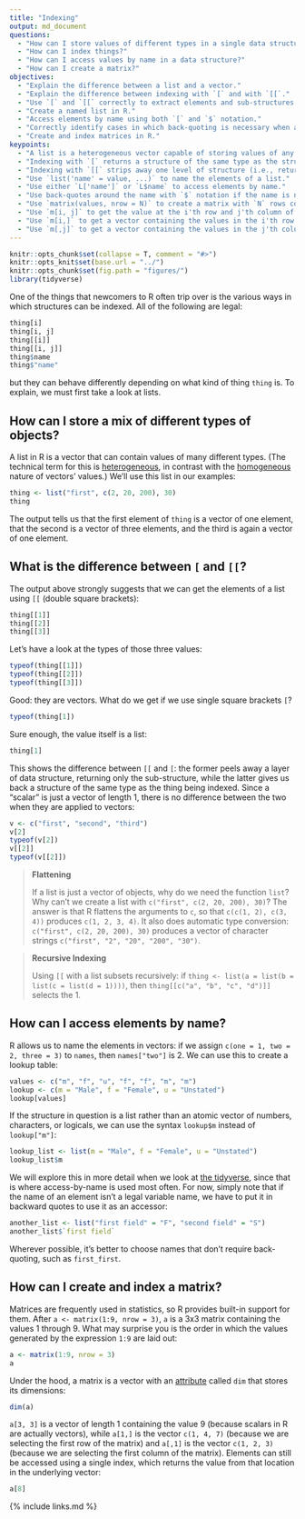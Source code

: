 ```yaml
---
title: "Indexing"
output: md_document
questions:
  - "How can I store values of different types in a single data structure?"
  - "How can I index things?"
  - "How can I access values by name in a data structure?"
  - "How can I create a matrix?"
objectives:
  - "Explain the difference between a list and a vector."
  - "Explain the difference between indexing with `[` and with `[[`."
  - "Use `[` and `[[` correctly to extract elements and sub-structures from data structures in R."
  - "Create a named list in R."
  - "Access elements by name using both `[` and `$` notation."
  - "Correctly identify cases in which back-quoting is necessary when accessing elements via `$`."
  - "Create and index matrices in R."
keypoints:
  - "A list is a heterogeneous vector capable of storing values of any type (including other lists)."
  - "Indexing with `[` returns a structure of the same type as the structure being indexed (e.g., returns a list when applied to a list)."
  - "Indexing with `[[` strips away one level of structure (i.e., returns the indicated element without any wrapping)."
  - "Use `list('name' = value, ...)` to name the elements of a list."
  - "Use either `L['name']` or `L$name` to access elements by name."
  - "Use back-quotes around the name with `$` notation if the name is not a legal R variable name."
  - "Use `matrix(values, nrow = N)` to create a matrix with `N` rows containing the given values."
  - "Use `m[i, j]` to get the value at the i'th row and j'th column of a matrix."
  - "Use `m[i,]` to get a vector containing the values in the i'th row of a matrix."
  - "Use `m[,j]` to get a vector containing the values in the j'th column of a matrix."
---
```


```r
knitr::opts_chunk$set(collapse = T, comment = "#>")
knitr::opts_knit$set(base.url = "../")
knitr::opts_chunk$set(fig.path = "figures/")
library(tidyverse)
```

One of the things that newcomers to R often trip over is the various ways in which structures can be indexed.
All of the following are legal:

```r
thing[i]
thing[i, j]
thing[[i]]
thing[[i, j]]
thing$name
thing$"name"
```

but they can behave differently depending on what kind of thing `thing` is.
To explain, we must first take a look at lists.

## How can I store a mix of different types of objects?

A list in R is a vector that can contain values of many different types.
(The technical term for this is [heterogeneous](../glossary/#heterogeneous),
in contrast with the [homogeneous](../glossary/#homogeneous) nature of vectors' values.)
We'll use this list in our examples:

```r
thing <- list("first", c(2, 20, 200), 30)
thing
```

The output tells us that the first element of `thing` is a vector of one element,
that the second is a vector of three elements,
and the third is again a vector of one element.

## What is the difference between `[` and `[[`?

The output above strongly suggests that we can get the elements of a list using `[[` (double square brackets):

```r
thing[[1]]
thing[[2]]
thing[[3]]
```

Let's have a look at the types of those three values:

```r
typeof(thing[[1]])
typeof(thing[[2]])
typeof(thing[[3]])
```

Good: they are vectors.
What do we get if we use single square brackets `[`?

```r
typeof(thing[1])
```

Sure enough, the value itself is a list:

```r
thing[1]
```

This shows the difference between `[[` and `[`:
the former peels away a layer of data structure, returning only the sub-structure,
while the latter gives us back a structure of the same type as the thing being indexed.
Since a "scalar" is just a vector of length 1,
there is no difference between the two when they are applied to vectors:

```r
v <- c("first", "second", "third")
v[2]
typeof(v[2])
v[[2]]
typeof(v[[2]])
```

> **Flattening**
>
> If a list is just a vector of objects, why do we need the function `list`?
> Why can't we create a list with `c("first", c(2, 20, 200), 30)`?
> The answer is that R flattens the arguments to `c`,
> so that `c(c(1, 2), c(3, 4))` produces `c(1, 2, 3, 4)`.
> It also does automatic type conversion:
> `c("first", c(2, 20, 200), 30)` produces a vector of character strings
> `c("first", "2", "20", "200", "30")`.

> **Recursive Indexing**
>
> Using `[[` with a list subsets recursively:
> if `thing <- list(a = list(b = list(c = list(d = 1))))`,
> then `thing[[c("a", "b", "c", "d")]]` selects the 1.

## How can I access elements by name?

R allows us to name the elements in vectors:
if we assign `c(one = 1, two = 2, three = 3)` to `names`,
then `names["two"]` is 2.
We can use this to create a lookup table:

```r
values <- c("m", "f", "u", "f", "f", "m", "m")
lookup <- c(m = "Male", f = "Female", u = "Unstated")
lookup[values]
```

If the structure in question is a list rather than an atomic vector of numbers, characters, or logicals,
we can use the syntax `lookup$m` instead of `lookup["m"]`:

```r
lookup_list <- list(m = "Male", f = "Female", u = "Unstated")
lookup_list$m
```

We will explore this in more detail when we look at [the tidyverse](../tidyverse/),
since that is where access-by-name is used most often.
For now,
simply note that if the name of an element isn't a legal variable name,
we have to put it in backward quotes to use it as an accessor:

```r
another_list <- list("first field" = "F", "second field" = "S")
another_list$`first field`
```

Wherever possible, it's better to choose names that don't require back-quoting,
such as `first_first`.

## How can I create and index a matrix?

Matrices are frequently used in statistics, so R provides built-in support for them.
After `a <- matrix(1:9, nrow = 3)`,
`a` is a 3x3 matrix containing the values 1 through 9.
What may surprise you is the order in which the values generated by the expression `1:9` are laid out:

```r
a <- matrix(1:9, nrow = 3)
a
```

Under the hood,
a matrix is a vector with an [attribute](../glossary/#attribute) called `dim` that stores its dimensions:

```r
dim(a)
```

`a[3, 3]` is a vector of length 1 containing the value 9 (because scalars in R are actually vectors),
while `a[1,]` is the vector `c(1, 4, 7)` (because we are selecting the first row of the matrix)
and `a[,1]` is the vector `c(1, 2, 3)` (because we are selecting the first column of the matrix).
Elements can still be accessed using a single index,
which returns the value from that location in the underlying vector:

```r
a[8]
```

{% include links.md %}